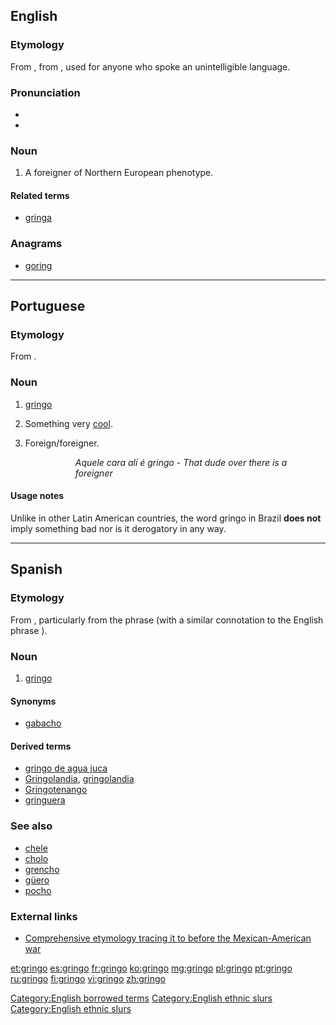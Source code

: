 ==English==
{{wikipedia}}

===Etymology===
From {{etyl|es|en}} {{term|gringo|lang=es}}, from {{term|griego|lang=es||Greek}}, used for anyone who spoke an unintelligible language.

===Pronunciation===
* {{IPA|/gɹɪŋɡəʊ/}}
* {{rhymes|ɪŋɡəʊ}}

===Noun===
{{en-noun|pl2=gringoes}}

# {{context|slang|often|pejorative|Latin America|lang=en}} A foreigner of Northern European phenotype.

====Related terms====
* [[gringa]] {{qualifier|female}}

===Anagrams===
* [[goring#English|goring]]

[[Category:English borrowed terms]]
[[Category:English ethnic slurs]]

----

==Portuguese==

===Etymology===
From {{etyl|es|pt}} {{term|gringo|lang=es}}.

===Noun===
{{pt-noun|m|s}}

# [[#Noun|gringo]]
# {{context|slang|Brazil|lang=pt}} Something very [[cool]].
# {{context|slang|Brazil|lang=pt}} Foreign/foreigner.
#:: ''Aquele cara alí é gringo'' - ''That dude over there is a foreigner''

====Usage notes====
Unlike in other Latin American countries, the word gringo in Brazil '''does not''' imply something bad nor is it derogatory in any way.

----

==Spanish==

===Etymology===
From {{term|griego||Greek|lang=es}}, particularly from the phrase {{term||hablar en griego|to speak Greek}} (with a similar connotation to the English phrase {{term|it's all Greek to me|lang=en}}).

===Noun===
{{es-noun|m|f=gringa}}

# {{context|sometimes|pejorative|Latin America|lang=es}} [[#English|gringo]]

====Synonyms====
* [[gabacho]] {{qualifier|Mexico}}

====Derived terms====
* [[gringo de agua juca]] {{qualifier|Honduras}}
* [[Gringolandia]], [[gringolandia]] {{f}}
* [[Gringotenango]]
* [[gringuera]] {{f}} {{qualifier|Honduras}}

===See also===
* [[chele]] {{qualifier|Honduras}}
* [[cholo]]
* [[grencho]] {{qualifier|Honduras}}
* [[güero]]
* [[pocho]]

===External links===
* [http://www.marrder.com/htw/jan97/editorial.htm Comprehensive etymology tracing it to before the Mexican-American war]

	
[[Category:English ethnic slurs]]

[[et:gringo]]
[[es:gringo]]
[[fr:gringo]]
[[ko:gringo]]
[[mg:gringo]]
[[pl:gringo]]
[[pt:gringo]]
[[ru:gringo]]
[[fi:gringo]]
[[vi:gringo]]
[[zh:gringo]]